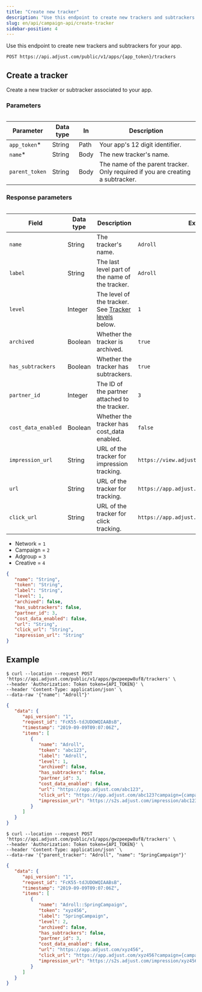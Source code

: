 ```yaml
---
title: "Create new tracker"
description: "Use this endpoint to create new trackers and subtrackers for your app."
slug: en/api/campaign-api/create-tracker
sidebar-position: 4
---
```


Use this endpoint to create new trackers and subtrackers for your app.

```http title="Endpoint" "{app_token}/trackers"
POST https://api.adjust.com/public/v1/apps/{app_token}/trackers
```

## Create a tracker

Create a new tracker or subtracker associated to your app.

### Parameters

<Table>

| Parameter      | Data type | In   | Description                                                                     |
| -------------- | --------- | ---- | ------------------------------------------------------------------------------- |
| `app_token`\*  | String    | Path | Your app's 12 digit identifier.                                                 |
| `name`\*       | String    | Body | The new tracker's name.                                                         |
| `parent_token` | String    | Body | The name of the parent tracker. Only required if you are creating a subtracker. |

</Table>

### Response parameters

<Table search>

| Field               | Data type | Description                                                            | Example                                     |
| ------------------- | --------- | ---------------------------------------------------------------------- | ------------------------------------------- |
| `name`              | String    | The tracker's name.                                                    | `Adroll`                                    |
| `label`             | String    | The last level part of the name of the tracker.                        | `Adroll`                                    |
| `level`             | Integer   | The level of the tracker. See [Tracker levels](#tracker-levels) below. | `1`                                         |
| `archived`          | Boolean   | Whether the tracker is archived.                                       | `true`                                      |
| `has_subtrackers`   | Boolean   | Whether the tracker has subtrackers.                                   | `true`                                      |
| `partner_id`        | Integer   | The ID of the partner attached to the tracker.                         | `3`                                         |
| `cost_data_enabled` | Boolean   | Whether the tracker has cost_data enabled.                             | `false`                                     |
| `impression_url`    | String    | URL of the tracker for impression tracking.                            | `https://view.adjust.com/impression/abc123` |
| `url`               | String    | URL of the tracker for tracking.                                       | `https://app.adjust.com/abc123`             |
| `click_url`         | String    | URL of the tracker for click tracking.                                 | `https://app.adjust.com/abc123`             |

</Table>

<Accordion title="Tracker levels">

-  Network = `1`
-  Campaign = `2`
-  Adgroup = `3`
-  Creative = `4`

</Accordion>

```json title="Response format"
{
   "name": "String",
   "token": "String",
   "label": "String",
   "level": 1,
   "archived": false,
   "has_subtrackers": false,
   "partner_id": 3,
   "cost_data_enabled": false,
   "url": "String",
   "click_url": "String",
   "impression_url": "String"
}
```

## Example

<Tabs>
<Tab title="Tracker" sync="tracker">

```console title="cURL"
$ curl --location --request POST 'https://api.adjust.com/public/v1/apps/gwzpeepw8uf8/trackers' \
--header 'Authorization: Token token={API_TOKEN}' \
--header 'Content-Type: application/json' \
--data-raw '{"name": "Adroll"}'
```

```json title="Success response"
{
   "data": {
      "api_version": "1",
      "request_id": "FcK55-tdJUDOWQIAABsB",
      "timestamp": "2019-09-09T09:07:06Z",
      "items": [
         {
            "name": "Adroll",
            "token": "abc123",
            "label": "Adroll",
            "level": 1,
            "archived": false,
            "has_subtrackers": false,
            "partner_id": 3,
            "cost_data_enabled": false,
            "url": "https://app.adjust.com/abc123",
            "click_url": "https://app.adjust.com/abc123?campaign={campaign_name}&idfa={idfa}&deeplink=http%3A%2F%2Fa.b%2Fc%3Fd%3D1%26e%3D%%MACROS%%",
            "impression_url": "https://s2s.adjust.com/impression/abc123?campaign={campaign_name}&idfa={idfa}&s2s=1"
         }
      ]
   }
}
```

</Tab>

<Tab title="Subtracker" sync="subtracker">

```console title="cURL" '"parent_tracker"'
$ curl --location --request POST 'https://api.adjust.com/public/v1/apps/gwzpeepw8uf8/trackers' \
--header 'Authorization: Token token={API_TOKEN}' \
--header 'Content-Type: application/json' \
--data-raw '{"parent_tracker": "Adroll", "name": "SpringCampaign"}'
```

```json title="Success response"
{
   "data": {
      "api_version": "1",
      "request_id": "FcK55-tdJUDOWQIAABsB",
      "timestamp": "2019-09-09T09:07:06Z",
      "items": [
         {
            "name": "Adroll::SpringCampaign",
            "token": "xyz456",
            "label": "SpringCampaign",
            "level": 2,
            "archived": false,
            "has_subtrackers": false,
            "partner_id": 3,
            "cost_data_enabled": false,
            "url": "https://app.adjust.com/xyz456",
            "click_url": "https://app.adjust.com/xyz456?campaign={campaign_name}&idfa={idfa}&deeplink=http%3A%2F%2Fa.b%2Fc%3Fd%3D1%26e%3D%%MACROS%%",
            "impression_url": "https://s2s.adjust.com/impression/xyz456?campaign={campaign_name}&idfa={idfa}&s2s=1"
         }
      ]
   }
}
```

</Tab>
</Tabs>

